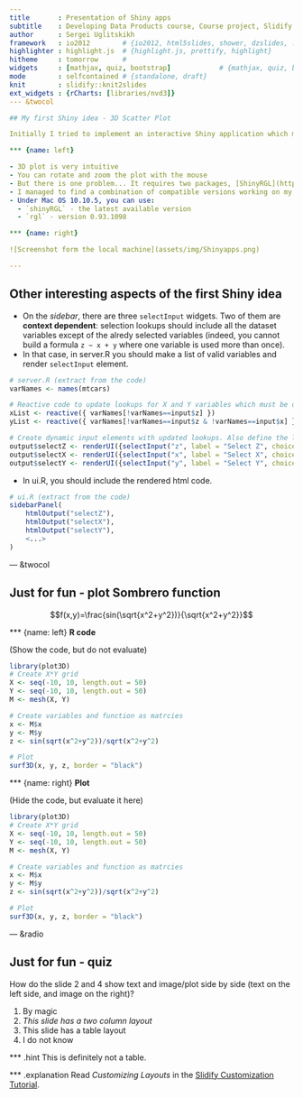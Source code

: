 ```yaml
---
title       : Presentation of Shiny apps 
subtitle    : Developing Data Products course, Course project, Slidify assignment
author      : Sergei Uglitskikh
framework   : io2012        # {io2012, html5slides, shower, dzslides, ...}
highlighter : highlight.js  # {highlight.js, prettify, highlight}
hitheme     : tomorrow      # 
widgets     : [mathjax, quiz, bootstrap]            # {mathjax, quiz, bootstrap}
mode        : selfcontained # {standalone, draft}
knit        : slidify::knit2slides
ext_widgets : {rCharts: [libraries/nvd3]}
--- &twocol

## My first Shiny idea - 3D Scatter Plot

Initially I tried to implement an interactive Shiny application which may help to explore a dataset on 3D scatter plot.

*** {name: left}

- 3D plot is very intuitive
- You can rotate and zoom the plot with the mouse
- But there is one problem... It requires two packages, [ShinyRGL](https://github.com/trestletech/shinyRGL) and [RGL](https://r-forge.r-project.org/projects/rgl/), which latest versions are currently INCOMPATIBLE.
- I managed to find a combination of compatible versions working on my local machine, but it does not work on the Shinyapps.io server.
- Under Mac OS 10.10.5, you can use:
  - `shinyRGL` - the latest available version
  - `rgl` - version 0.93.1098

*** {name: right}

![Screenshot form the local machine](assets/img/Shinyapps.png)

---
```


## Other interesting aspects of the first Shiny idea

- On the _sidebar_, there are three `selectInput` widgets. Two of them are __context dependent__: selection lookups should  include all the dataset variables except of the alredy selected variables (indeed, you cannot build a formula `z ~ x + y` where one variable is used more than once).
- In that case, in server.R you should make a list of valid variables and render `selectInput` element.
```r
# server.R (extract from the code)
varNames <- names(mtcars)

# Reactive code to update lookups for X and Y variables which must be different from Z and each other.
xList <- reactive({ varNames[!varNames==input$z] })
yList <- reactive({ varNames[!varNames==input$z & !varNames==input$x] })

# Create dynamic input elements with updated lookups. Also define the lookup default values.
output$selectZ <- renderUI({selectInput("z", label = "Select Z", choices = varNames, selected = "mpg")})
output$selectX <- renderUI({selectInput("x", label = "Select X", choices = xList(), selected = "cyl")})
output$selectY <- renderUI({selectInput("y", label = "Select Y", choices = yList(), selected = "disp")})
```
- In ui.R, you should include the rendered html code.
```r
# ui.R (extract from the code)
sidebarPanel(
    htmlOutput("selectZ"),
    htmlOutput("selectX"),
    htmlOutput("selectY"),
    <...>
)
```

--- &twocol

## Just for fun - plot Sombrero function

$$f(x,y)=\frac{sin(\sqrt{x^2+y^2})}{\sqrt{x^2+y^2}}$$

*** {name: left}
__R code__

(Show the code, but do not evaluate)
```r
library(plot3D)
# Create X*Y grid
X <- seq(-10, 10, length.out = 50)
Y <- seq(-10, 10, length.out = 50)
M <- mesh(X, Y)

# Create variables and function as matrcies
x <- M$x
y <- M$y
z <- sin(sqrt(x^2+y^2))/sqrt(x^2+y^2)

# Plot
surf3D(x, y, z, border = "black")
```

*** {name: right}
__Plot__

(Hide the code, but evaluate it here)
```r
library(plot3D)
# Create X*Y grid
X <- seq(-10, 10, length.out = 50)
Y <- seq(-10, 10, length.out = 50)
M <- mesh(X, Y)

# Create variables and function as matrcies
x <- M$x
y <- M$y
z <- sin(sqrt(x^2+y^2))/sqrt(x^2+y^2)

# Plot
surf3D(x, y, z, border = "black")
```

--- &radio

## Just for fun - quiz

How do the slide 2 and 4 show text and image/plot side by side (text on the left side, and image on the right)?

1. By magic
2. _This slide has a two column layout_
3. This slide has a table layout
3. I do not know

*** .hint
This is definitely not a table.

*** .explanation
Read _Customizing Layouts_ in the [Slidify Customization Tutorial](http://slidify.org/customize.html).





